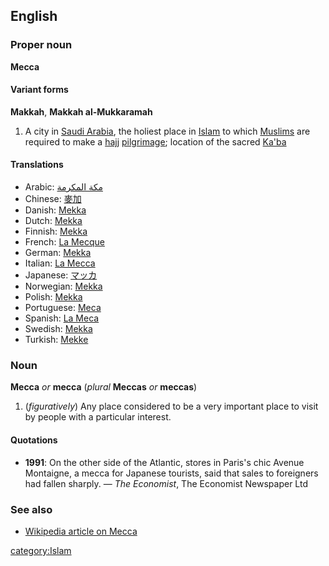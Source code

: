 ==English==
===Proper noun===
'''Mecca'''

====Variant forms====
'''Makkah''', '''Makkah al-Mukkaramah'''

#A city in [[Saudi Arabia]], the holiest place in [[Islam]] to which [[Muslim]]s are required to make a [[hajj]] [[pilgrimage]]; location of the sacred [[Ka'ba]]

====Translations====
*Arabic: [[مكة المكرمة]]
*Chinese: [[麥加]]
*Danish: [[Mekka#Danish|Mekka]]
*Dutch: [[Mekka#Dutch|Mekka]]
*Finnish: [[Mekka#Finnish|Mekka]]
*French: [[La Mecque]]
*German: [[Mekka#German|Mekka]]
*Italian: [[La Mecca]]
*Japanese: [[マッカ]]
*Norwegian: [[Mekka#Norwegian|Mekka]]
*Polish: [[Mekka#Polish|Mekka]]
*Portuguese: [[Meca]]
*Spanish: [[La Meca]]
*Swedish: [[Mekka#Swedish|Mekka]]
*Turkish: [[Mekke]]

===Noun===
'''Mecca''' ''or'' '''mecca''' (''plural'' '''Meccas''' ''or'' '''meccas''')

#(''figuratively'') Any place considered to be a very important place to visit by people with a particular interest.

====Quotations====
*'''1991''': On the other side of the Atlantic, stores in Paris's chic Avenue Montaigne, a mecca for Japanese tourists, said that sales to foreigners had fallen sharply. &mdash; ''The Economist'', The Economist Newspaper Ltd

===See also===
*[[w:Mecca|Wikipedia article on Mecca]]
[[category:Islam]]